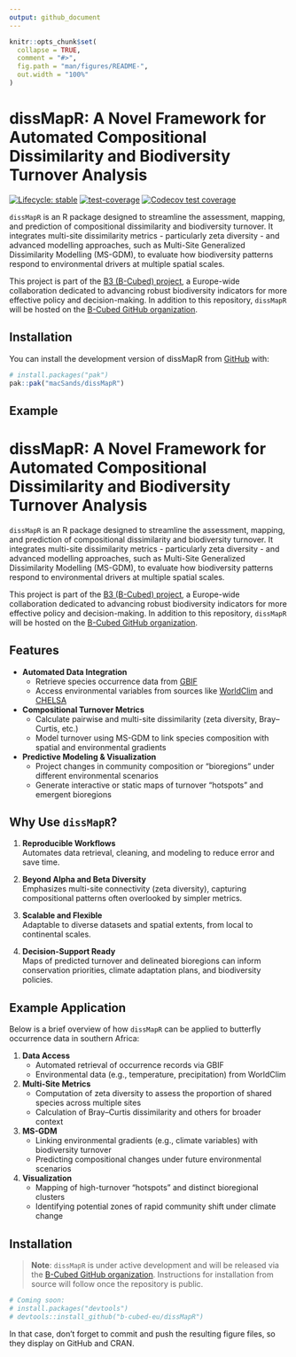```yaml
---
output: github_document
---
```


<!-- README.md is generated from README.Rmd. Please edit that file -->

```r
knitr::opts_chunk$set(
  collapse = TRUE,
  comment = "#>",
  fig.path = "man/figures/README-",
  out.width = "100%"
)
```

# dissMapR: A Novel Framework for Automated Compositional Dissimilarity and Biodiversity Turnover Analysis

<!-- badges: start -->
[![Lifecycle: stable](https://img.shields.io/badge/lifecycle-stable-brightgreen.svg)](https://lifecycle.r-lib.org/articles/stages.html#stable)
[![test-coverage](https://github.com/macSands/dissMapR/actions/workflows/test-coverage.yaml/badge.svg)](https://github.com/macSands/dissMapR/actions/workflows/test-coverage.yaml)
[![Codecov test coverage](https://codecov.io/gh/macSands/dissMapR/graph/badge.svg)](https://app.codecov.io/gh/macSands/dissMapR)
<!-- badges: end -->

`dissMapR` is an R package designed to streamline the assessment, mapping, and prediction of compositional dissimilarity and biodiversity turnover. It integrates multi-site dissimilarity metrics - particularly zeta diversity - and advanced modelling approaches, such as Multi-Site Generalized Dissimilarity Modelling (MS-GDM), to evaluate how biodiversity patterns respond to environmental drivers at multiple spatial scales.

This project is part of the [B3 (B-Cubed) project](https://b-cubed.eu/), a Europe-wide collaboration dedicated to advancing robust biodiversity indicators for more effective policy and decision-making. In addition to this repository, `dissMapR` will be hosted on the [B-Cubed GitHub organization](https://github.com/b-cubed-eu).

## Installation

You can install the development version of dissMapR from [GitHub](https://github.com/) with:

``` r
# install.packages("pak")
pak::pak("macSands/dissMapR")
```

## Example

# dissMapR: A Novel Framework for Automated Compositional Dissimilarity and Biodiversity Turnover Analysis

`dissMapR` is an R package designed to streamline the assessment, mapping, and prediction of compositional dissimilarity and biodiversity turnover. It integrates multi-site dissimilarity metrics - particularly zeta diversity - and advanced modelling approaches, such as Multi-Site Generalized Dissimilarity Modelling (MS-GDM), to evaluate how biodiversity patterns respond to environmental drivers at multiple spatial scales.

This project is part of the [B3 (B-Cubed) project](https://b-cubed.eu/), a Europe-wide collaboration dedicated to advancing robust biodiversity indicators for more effective policy and decision-making. In addition to this repository, `dissMapR` will be hosted on the [B-Cubed GitHub organization](https://github.com/b-cubed-eu).

## Features

- **Automated Data Integration**  
  - Retrieve species occurrence data from [GBIF](https://www.gbif.org/)  
  - Access environmental variables from sources like [WorldClim](https://worldclim.org/) and [CHELSA](https://chelsa-climate.org/)  

- **Compositional Turnover Metrics**  
  - Calculate pairwise and multi-site dissimilarity (zeta diversity, Bray–Curtis, etc.)  
  - Model turnover using MS-GDM to link species composition with spatial and environmental gradients  

- **Predictive Modeling & Visualization**  
  - Project changes in community composition or “bioregions” under different environmental scenarios  
  - Generate interactive or static maps of turnover “hotspots” and emergent bioregions  

## Why Use `dissMapR`?

1. **Reproducible Workflows**  
   Automates data retrieval, cleaning, and modeling to reduce error and save time.

2. **Beyond Alpha and Beta Diversity**  
   Emphasizes multi-site connectivity (zeta diversity), capturing compositional patterns often overlooked by simpler metrics.

3. **Scalable and Flexible**  
   Adaptable to diverse datasets and spatial extents, from local to continental scales.

4. **Decision-Support Ready**  
   Maps of predicted turnover and delineated bioregions can inform conservation priorities, climate adaptation plans, and biodiversity policies.

## Example Application

Below is a brief overview of how `dissMapR` can be applied to butterfly occurrence data in southern Africa:

1. **Data Access**  
   - Automated retrieval of occurrence records via GBIF  
   - Environmental data (e.g., temperature, precipitation) from WorldClim  

2. **Multi-Site Metrics**  
   - Computation of zeta diversity to assess the proportion of shared species across multiple sites  
   - Calculation of Bray–Curtis dissimilarity and others for broader context  

3. **MS-GDM**  
   - Linking environmental gradients (e.g., climate variables) with biodiversity turnover  
   - Predicting compositional changes under future environmental scenarios  

4. **Visualization**  
   - Mapping of high-turnover “hotspots” and distinct bioregional clusters  
   - Identifying potential zones of rapid community shift under climate change

## Installation

> **Note**: `dissMapR` is under active development and will be released via the [B-Cubed GitHub organization](https://github.com/b-cubed-eu). Instructions for installation from source will follow once the repository is public.

```r
# Coming soon:
# install.packages("devtools")
# devtools::install_github("b-cubed-eu/dissMapR")
```

In that case, don't forget to commit and push the resulting figure files, so they display on GitHub and CRAN.
